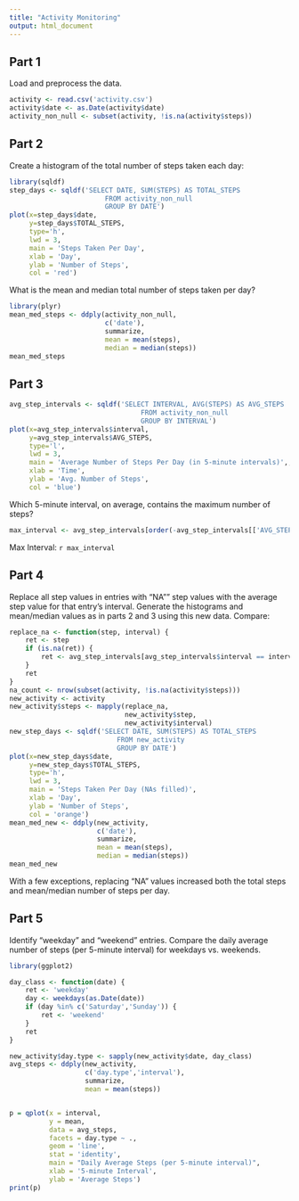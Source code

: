---
title: "Activity Monitoring"
output: html_document
---

## Part 1
Load and preprocess the data.

```{r}
activity <- read.csv('activity.csv')
activity$date <- as.Date(activity$date)
activity_non_null <- subset(activity, !is.na(activity$steps))
```

## Part 2
Create a histogram of the total number of steps taken each day:

```{r, message=FALSE, echo=FALSE}
library(sqldf)
step_days <- sqldf('SELECT DATE, SUM(STEPS) AS TOTAL_STEPS 
                        FROM activity_non_null
                        GROUP BY DATE')
plot(x=step_days$date, 
     y=step_days$TOTAL_STEPS, 
     type='h', 
     lwd = 3, 
     main = 'Steps Taken Per Day', 
     xlab = 'Day', 
     ylab = 'Number of Steps', 
     col = 'red')
```

What is the mean and median total number of steps taken per day?
```{r, message=FALSE, echo=FALSE}
library(plyr)
mean_med_steps <- ddply(activity_non_null, 
                        c('date'), 
                        summarize, 
                        mean = mean(steps),
                        median = median(steps))
mean_med_steps
```

## Part 3
```{r, echo=FALSE}
avg_step_intervals <- sqldf('SELECT INTERVAL, AVG(STEPS) AS AVG_STEPS
                                 FROM activity_non_null
                                 GROUP BY INTERVAL')
plot(x=avg_step_intervals$interval, 
     y=avg_step_intervals$AVG_STEPS, 
     type='l', 
     lwd = 3, 
     main = 'Average Number of Steps Per Day (in 5-minute intervals)',,
     xlab = 'Time', 
     ylab = 'Avg. Number of Steps', 
     col = 'blue')
```

Which 5-minute interval, on average, contains the maximum number of steps?
```{r, echo=FALSE}
max_interval <- avg_step_intervals[order(-avg_step_intervals[['AVG_STEPS']]),]$interval[[1]]
```
Max Interval: `r max_interval`

## Part 4
Replace all step values in entries with "NA"" step values with the average step value for that entry's interval.  Generate the histograms and mean/median values as in parts 2 and 3 using this new data.  Compare: 
```{r, echo=FALSE}
replace_na <- function(step, interval) {
    ret <- step
    if (is.na(ret)) {
        ret <- avg_step_intervals[avg_step_intervals$interval == interval,]$AVG_STEPS
    }
    ret
}
na_count <- nrow(subset(activity, !is.na(activity$steps)))
new_activity <- activity
new_activity$steps <- mapply(replace_na,
                             new_activity$step,
                             new_activity$interval)
new_step_days <- sqldf('SELECT DATE, SUM(STEPS) AS TOTAL_STEPS 
                           FROM new_activity
                           GROUP BY DATE')
plot(x=new_step_days$date, 
     y=new_step_days$TOTAL_STEPS, 
     type='h', 
     lwd = 3, 
     main = 'Steps Taken Per Day (NAs filled)', 
     xlab = 'Day', 
     ylab = 'Number of Steps', 
     col = 'orange')
mean_med_new <- ddply(new_activity, 
                      c('date'), 
                      summarize, 
                      mean = mean(steps),
                      median = median(steps))
mean_med_new
```

With a few exceptions, replacing "NA" values increased both the total steps and mean/median number of steps per day.

## Part 5

Identify "weekday" and "weekend" entries.  Compare the daily average number of steps (per 5-minute interval) for weekdays vs. weekends.

```{r, message = FALSE, echo = FALSE}
library(ggplot2)

day_class <- function(date) {
    ret <- 'weekday'
    day <- weekdays(as.Date(date))
    if (day %in% c('Saturday','Sunday')) {
        ret <- 'weekend'
    }
    ret
}

new_activity$day.type <- sapply(new_activity$date, day_class)
avg_steps <- ddply(new_activity,
                   c('day.type','interval'),
                   summarize,
                   mean = mean(steps))


p = qplot(x = interval, 
          y = mean, 
          data = avg_steps, 
          facets = day.type ~ ., 
          geom = 'line', 
          stat = 'identity',
          main = "Daily Average Steps (per 5-minute interval)",
          xlab = '5-minute Interval',
          ylab = 'Average Steps')
print(p)
```